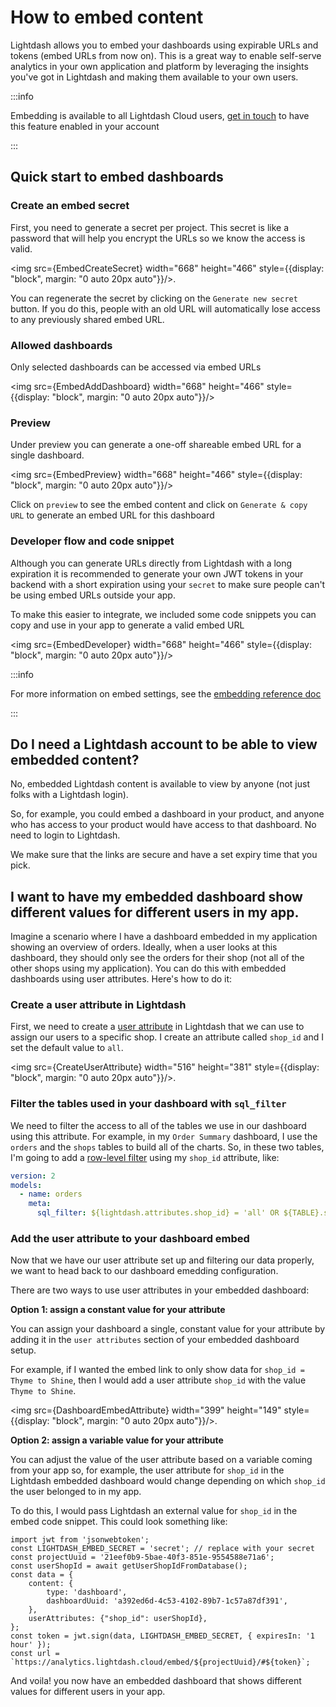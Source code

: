 
# How to embed content

Lightdash allows you to embed your dashboards using expirable URLs and tokens (embed URLs from now on). This is a great way to enable self-serve analytics in your own application and platform by leveraging the insights you've got in Lightdash and making them available to your own users.

:::info

Embedding is available to all Lightdash Cloud users, [get in touch](https://lightdash.typeform.com/to/BujU5wg5) to have this feature enabled in your account

:::

## Quick start to embed dashboards 

### Create an embed secret

First, you need to generate a secret per project. 
This secret is like a password that will help you encrypt the URLs so we know the access is valid. 

<img src={EmbedCreateSecret} width="668" height="466" style={{display: "block", margin: "0 auto 20px auto"}}/>.

You can regenerate the secret by clicking on the `Generate new secret` button.  If you do this, people with an old URL will automatically lose access to any previously shared embed URL.

### Allowed dashboards 

Only selected dashboards can be accessed via embed URLs

<img src={EmbedAddDashboard} width="668" height="466" style={{display: "block", margin: "0 auto 20px auto"}}/>

### Preview 

Under preview you can generate a one-off shareable embed URL for a single dashboard. 

<img src={EmbedPreview} width="668" height="466" style={{display: "block", margin: "0 auto 20px auto"}}/>

Click on `preview` to see the embed content and click on `Generate & copy URL` to generate an embed URL for this dashboard  

### Developer flow and code snippet 

Although you can generate URLs directly from Lightdash with a long expiration 
it is recommended to generate your own JWT tokens in your backend with a short expiration using your `secret` 
to make sure people can't be using embed URLs outside your app. 

To make this easier to integrate, we included some code snippets you can copy and use in your app to generate a valid embed URL  

<img src={EmbedDeveloper} width="668" height="466" style={{display: "block", margin: "0 auto 20px auto"}}/>

:::info

For more information on embed settings, see the [embedding reference doc](../references/embedding.mdx)

:::

## Do I need a Lightdash account to be able to view embedded content?

No, embedded Lightdash content is available to view by anyone (not just folks with a Lightdash login).

So, for example, you could embed a dashboard in your product, and anyone who has access to your product would have access to that dashboard. No need to login to Lightdash.

We make sure that the links are secure and have a set expiry time that you pick.

## I want to have my embedded dashboard show different values for different users in my app.

Imagine a scenario where I have a dashboard embedded in my application showing an overview of orders. Ideally, when a user looks at this dashboard, they should only see the orders for their shop (not all of the other shops using my application). You can do this with embedded dashboards using user attributes. Here's how to do it:

### Create a user attribute in Lightdash

First, we need to create a [user attribute](../references/user-attributes.mdx) in Lightdash that we can use to assign our users to a specific shop. I create an attribute called `shop_id` and I set the default value to `all`. 

<img src={CreateUserAttribute} width="516" height="381" style={{display: "block", margin: "0 auto 20px auto"}}/>.

### Filter the tables used in your dashboard with `sql_filter`

We need to filter the access to all of the tables we use in our dashboard using this attribute. For example, in my `Order Summary` dashboard, I use the `orders` and the `shops` tables to build all of the charts. So, in these two tables, I'm going to add a [row-level filter](#../references/user-attributes#1-row-filtering-with-sql_filter) using my `shop_id` attribute, like:

```yaml
version: 2
models:
  - name: orders
    meta:
      sql_filter: ${lightdash.attributes.shop_id} = 'all' OR ${TABLE}.shop_id = ${lightdash.attributes.shop_id} 
```

### Add the user attribute to your dashboard embed

Now that we have our user attribute set up and filtering our data properly, we want to head back to our dashboard emedding configuration.

There are two ways to use user attributes in your embedded dashboard:

**Option 1: assign a constant value for your attribute**

You can assign your dashboard a single, constant value for your attribute by adding it in the `user attributes` section of your embedded dashboard setup. 

For example, if I wanted the embed link to only show data for `shop_id = Thyme to Shine`, then I would add a user attribute `shop_id` with the value `Thyme to Shine`. 

<img src={DashboardEmbedAttribute} width="399" height="149" style={{display: "block", margin: "0 auto 20px auto"}}/>.

**Option 2: assign a variable value for your attribute**

You can adjust the value of the user attribute based on a variable coming from your app so, for example, the user attribute for `shop_id` in the Lightdash embedded dashboard would change depending on which `shop_id` the user belonged to in my app.

To do this, I would pass Lightdash an external value for `shop_id` in the embed code snippet. This could look something like:

```node
import jwt from 'jsonwebtoken';
const LIGHTDASH_EMBED_SECRET = 'secret'; // replace with your secret
const projectUuid = '21eef0b9-5bae-40f3-851e-9554588e71a6';
const userShopId = await getUserShopIdFromDatabase();
const data = {
    content: {
        type: 'dashboard',
        dashboardUuid: 'a392ed6d-4c53-4102-89b7-1c57a87df391',
    },
    userAttributes: {"shop_id": userShopId},
};
const token = jwt.sign(data, LIGHTDASH_EMBED_SECRET, { expiresIn: '1 hour' });
const url = `https://analytics.lightdash.cloud/embed/${projectUuid}/#${token}`;
```

And voila! you now have an embedded dashboard that shows different values for different users in your app.
